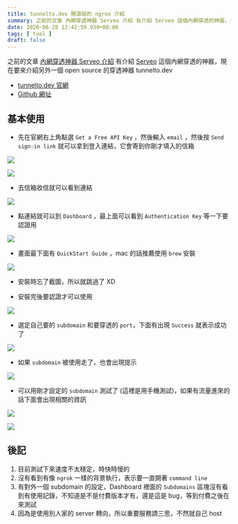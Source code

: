```yaml
---
title: tunnelto.dev 開源版的 ngrox 介紹
summary: 之前的文章 內網穿透神器 Serveo 介紹 有介紹 Serveo 這個內網穿透的神器，現在要來介紹另外一個 open source 的穿透神器 tunnelto.dev
date: 2020-06-28 12:42:59.939+08:00
tags: [ tool ]
draft: false
---
```


之前的文章 [內網穿透神器 Serveo 介紹](https://blog.cashwu.com/blog/tool-serveo-expose-local-to-internet) 有介紹 [Serveo](https://serveo.net/) 這個內網穿透的神器，現在要來介紹另外一個 open source 的穿透神器 tunnelto.dev

- [tunnelto.dev 官網](http://tunnelto.dev)
- [Github 網址](https://github.com/agrinman/tunnelto)

## 基本使用

- 先在官網右上角點選 `Get a Free API Key` ，然後輸入 `email` ，然後按 `Send sign-in link` 就可以拿到登入連結，它會寄到你剛才填入的信箱

![](/static/images/2020/tool-tunnelto-expose-local-to-internet-replace-ngrox/01.webp)

![](/static/images/2020/tool-tunnelto-expose-local-to-internet-replace-ngrox/02.webp)

- 去信箱收信就可以看到連結

![](/static/images/2020/tool-tunnelto-expose-local-to-internet-replace-ngrox/03.webp)

- 點連結就可以到 `Dashboard` ，最上面可以看到 `Authentication Key` 等一下要認證用

![](/static/images/2020/tool-tunnelto-expose-local-to-internet-replace-ngrox/04.webp)

- 畫面最下面有 `QuickStart Guide` ，mac 的話推薦使用 `brew` 安裝

![](/static/images/2020/tool-tunnelto-expose-local-to-internet-replace-ngrox/05.webp)

- 安裝時忘了截圖，所以就跳過了 XD

- 安裝完後要認證才可以使用

![](/static/images/2020/tool-tunnelto-expose-local-to-internet-replace-ngrox/06.webp)

- 選定自己要的 `subdomain` 和要穿透的 `port`，下面有出現 `Success` 就表示成功了

![](/static/images/2020/tool-tunnelto-expose-local-to-internet-replace-ngrox/07.webp)

- 如果 `subdomain` 被使用走了，也會出現提示

![](/static/images/2020/tool-tunnelto-expose-local-to-internet-replace-ngrox/08.webp)

- 可以用剛才設定的 `subdomain` 測試了 (這裡是用手機測試)，如果有流量進來的話下面會出現相關的資訊

![](/static/images/2020/tool-tunnelto-expose-local-to-internet-replace-ngrox/09.webp)

![](/static/images/2020/tool-tunnelto-expose-local-to-internet-replace-ngrox/10.webp)

## 後記

1. 目前測試下來速度不太穩定，時快時慢的
2. 沒有看到有像 `ngrok` 一樣的背景執行，表示要一直開著 `command line`
3. 有對外一個 subdomain 的設定，Dashboard 裡面的 `Subdomains` 區塊沒有看到有使用記錄，不知道是不是付費版本才有，還是這是 bug，等到付費之後在來測試
4. 因為是使用別人家的 server 轉向，所以重要服務請三思，不然就自己 host
